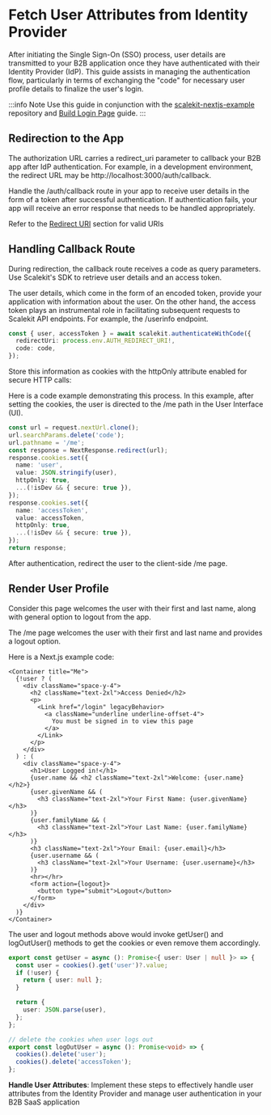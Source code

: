 # Fetch User Attributes from Identity Provider

After initiating the Single Sign-On (SSO) process, user details are transmitted to your B2B application once they have authenticated with their Identity Provider (IdP). This guide assists in managing the authentication flow, particularly in terms of exchanging the "code" for necessary user profile details to finalize the user's login.

:::info Note
Use this guide in conjunction with the [scalekit-nextjs-example](https://github.com/scalekit-inc/scalekit-nextjs-example) repository and [Build Login Page](/sso/guides/setup-sso/build-login-page) guide.
:::

## Redirection to the App

The authorization URL carries a <SimpleCode>redirect_uri</SimpleCode> parameter to callback your B2B app after IdP authentication. For example, in a development environment, the redirect URL may be <SimpleCode>http:<span></span>//localhost:3000/auth/callback</SimpleCode>.

Handle the <SimpleCode>/auth/callback</SimpleCode> route in your app to receive user details in the form of a token after successful authentication. If authentication fails, your app will receive an error response that needs to be handled appropriately.

Refer to the [Redirect URI](/sso/guides/key-concepts/redirect-uri) section for valid URIs

## **Handling Callback Route**

During redirection, the callback route receives a code as query parameters. Use Scalekit's SDK to retrieve user details and an access token.

The user details, which come in the form of an encoded token, provide your application with information about the user. On the other hand, the access token plays an instrumental role in facilitating subsequent requests to Scalekit API endpoints. For example, the <SimpleCode>/userinfo</SimpleCode> endpoint.

```ts title="app/auth/callback/route.ts"
const { user, accessToken } = await scalekit.authenticateWithCode({
  redirectUri: process.env.AUTH_REDIRECT_URI!,
  code: code,
});
```

Store this information as cookies with the <SimpleCode> httpOnly </SimpleCode> attribute enabled for secure HTTP calls:

Here is a code example demonstrating this process. In this example, after setting the cookies, the user is directed to the /me path in the User Interface (UI).

```ts title="app/auth/callback/route.ts"
const url = request.nextUrl.clone();
url.searchParams.delete('code');
url.pathname = '/me';
const response = NextResponse.redirect(url);
response.cookies.set({
  name: 'user',
  value: JSON.stringify(user),
  httpOnly: true,
  ...(!isDev && { secure: true }),
});
response.cookies.set({
  name: 'accessToken',
  value: accessToken,
  httpOnly: true,
  ...(!isDev && { secure: true }),
});
return response;
```

After authentication, redirect the user to the client-side <SimpleCode>/me</SimpleCode> page.

## Render User Profile

Consider this page welcomes the user with their first and last name, along with general option to logout from the app.

The <SimpleCode>/me</SimpleCode> page welcomes the user with their first and last name and provides a logout option.

Here is a Next.js example code:

```tsx title="app/me/page.tsx"
<Container title="Me">
  {!user ? (
    <div className="space-y-4">
      <h2 className="text-2xl">Access Denied</h2>
      <p>
        <Link href="/login" legacyBehavior>
          <a className="underline underline-offset-4">
            You must be signed in to view this page
          </a>
        </Link>
      </p>
    </div>
  ) : (
    <div className="space-y-4">
      <h1>User Logged in!</h1>
      {user.name && <h2 className="text-2xl">Welcome: {user.name}</h2>}
      {user.givenName && (
        <h3 className="text-2xl">Your First Name: {user.givenName}</h3>
      )}
      {user.familyName && (
        <h3 className="text-2xl">Your Last Name: {user.familyName}</h3>
      )}
      <h3 className="text-2xl">Your Email: {user.email}</h3>
      {user.username && (
        <h3 className="text-2xl">Your Username: {user.username}</h3>
      )}
      <hr></hr>
      <form action={logout}>
        <button type="submit">Logout</button>
      </form>
    </div>
  )}
</Container>
```

The <SimpleCode>user</SimpleCode> and <SimpleCode>logout</SimpleCode> methods above would invoke <SimpleCode>getUser()</SimpleCode> and <SimpleCode>logOutUser()</SimpleCode> methods
to get the cookies or even remove them accordingly.

```ts title="service/auth.ts"
export const getUser = async (): Promise<{ user: User | null }> => {
  const user = cookies().get('user')?.value;
  if (!user) {
    return { user: null };
  }

  return {
    user: JSON.parse(user),
  };
};

// delete the cookies when user logs out
export const logOutUser = async (): Promise<void> => {
  cookies().delete('user');
  cookies().delete('accessToken');
};
```

**Handle User Attributes**: Implement these steps to effectively handle user attributes from the Identity Provider and manage user authentication in your B2B SaaS application
